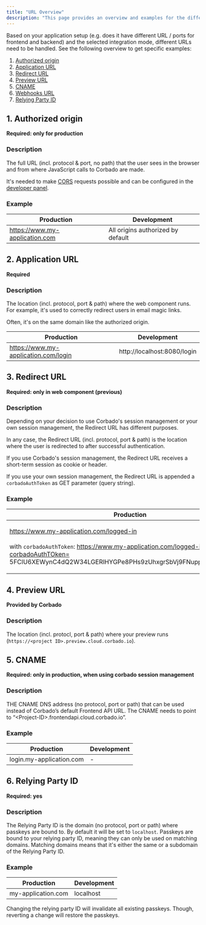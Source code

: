 ```yaml
---
title: "URL Overview"
description: "This page provides an overview and examples for the different URL types used with Corbado."
---
```


Based on your application setup (e.g. does it have different URL / ports for frontend and backend) and the selected integration mode, different URLs need to be handled. See the following overview to get specific examples:

1. [Authorized origin](#1-authorized-origin)
2. [Application URL](#2-application-url)
3. [Redirect URL](#3-redirect-url)
4. [Preview URL](#4-preview-url)
5. [CNAME](#5-cname)
6. [Webhooks URL](#6-webhooks-url)
7. [Relying Party ID](#7-relying-party-id)

## 1. Authorized origin

**Required: only for production**

### Description

The full URL (incl. protocol & port, no path) that the user sees in the browser and from where JavaScript calls to Corbado are made.

It's needed to make [CORS](/other/helpful-guides/cross-origin-resource-sharing-cors) requests possible and can be
configured in the [developer panel](https://app.corbado.com/settings/general?tab=Authorized+origins).

### Example

| Production                     | Development                       |
|--------------------------------|-----------------------------------|
| https://www.my-application.com | All origins authorized by default |

## 2. Application URL

**Required**

### Description

The location (incl. protocol, port & path) where the web component runs.
For example, it's used to correctly redirect users in email magic links.

Often, it's on the same domain like the authorized origin.

| Production                           | Development                 |
|--------------------------------------|-----------------------------|
| https://www.my-application.com/login | http://localhost:8080/login |

## 3. Redirect URL

**Required: only in web component (previous)**

### Description

Depending on your decision to use Corbado's session management or your own session management, the Redirect URL has different purposes.

In any case, the Redirect URL (incl. protocol, port & path) is the location where the user is redirected to after successful authentication.

If you use Corbado's session management, the Redirect URL receives a short-term session as cookie or header.

If you use your own session management, the Redirect URL is appended a `corbadoAuthToken` as GET parameter (query string).

### Example

| Production                                                                                                                                                                                                               | Development                                                                                                                                                                                                 |
|--------------------------------------------------------------------------------------------------------------------------------------------------------------------------------------------------------------------------|-------------------------------------------------------------------------------------------------------------------------------------------------------------------------------------------------------------|
| <p>https://www.my-application.com/logged-in<br/><br/>with <code>corbadoAuthToken</code>: https://www.my-application.com/logged-in?corbadoAuthTOken= 5FClU6XEWynC4dQ2W34LGERlHYGPe8PHs9zUhxgrSbVj9FNupp5lE5z4lMoRpDlP</p> | <p>http://localhost:8080/logged-in<br/><br/>with <code>corbadoAuthToken</code>: http://localhost:8080/logged-in?corbadoAuthToken= 5FClU6XEWynC4dQ2W34LGERlHYGPe8PHs9zUhxgrSbVj9FNupp5lE5z4lMoRpDlP:8080</p> |

## 4. Preview URL

**Provided by Corbado**

### Description

The location (incl. protocl, port & path) where your preview runs (`https://<project ID>.preview.cloud.corbado.io`).

## 5. CNAME

**Required: only in production, when using corbado session management**

### Description

THE CNAME DNS address (no protocol, port or path) that can be used instead of Corbado’s default Frontend API URL.
The CNAME needs to point to “\<Project-ID>.frontendapi.cloud.corbado.io”.

### Example

| Production               | Development |
|--------------------------|-------------|
| login.my-application.com | -           |

## 6. Relying Party ID

**Required: yes**

### Description

The Relying Party ID is the domain (no protocol, port or path) where passkeys are bound to.
By default it will be set to `localhost`.
Passkeys are bound to your relying party ID, meaning they can only be used on matching domains.
Matching domains means that it's either the same or a subdomain of the Relying Party ID.&#x20;

### Example

| Production         | Development |
|--------------------|-------------|
| my-application.com | localhost   |

<Warning>
    Changing the relying party ID will invalidate all existing passkeys.
    Though, reverting a change will restore the passkeys.
</Warning>
